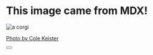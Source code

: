 
# This image came from MDX!

![a corgi ](https://res.cloudinary.com/jlengstorf/image/upload/f_auto,q_auto,w_1800/netlify/corgi-cole-keister-unsplash-de68a7e9eae539f63408d16cad134beb)

[Photo by Cole Keister](https://unsplash.com/photos/cX-KEISwDIw)

<Button />
